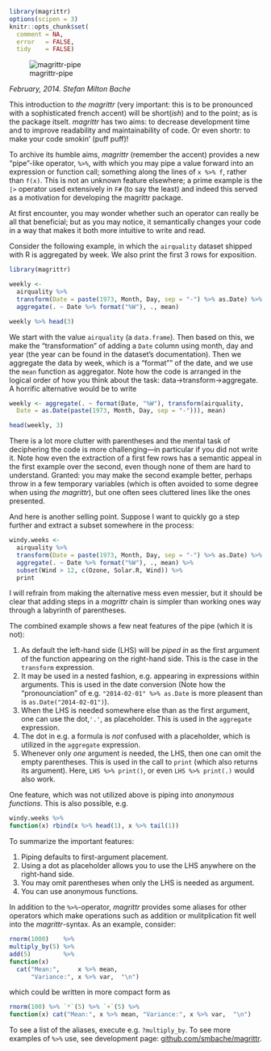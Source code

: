 <!--
%\VignetteEngine{knitr}
%\VignetteIndexEntry{Introducing magrittr}
-->

```r
library(magrittr)
options(scipen = 3)
knitr::opts_chunk$set(
  comment = NA,
  error   = FALSE,
  tidy    = FALSE)
```

![magrittr-pipe](magrittr.jpg)

*February, 2014. Stefan Milton Bache* 

This introduction to *the magrittr* (very important: this is to be pronounced
with a sophisticated french accent) will be short(*ish*) and to the point; 
as is the package itselt. *magrittr* has two aims: to decrease development time and
to improve readability and maintainability of code. Or even shortr: to make
your code smokin' (puff puff)!

To archive its humble aims, *magrittr* (remember the accent) provides a new 
"pipe"-like operator, `%>%`, with which you may pipe a value forward into an 
expression or function call; something along the lines of ` x %>% f `, rather
than ` f(x)`. This is not an unknown feature
elsewhere; a prime example is the `|>` operator used extensively in `F#`
(to say the least) and indeed this served as a motivation for developing 
the magrittr package.

At first encounter, you may wonder whether such an operator can really 
be all that beneficial; but as you may notice, it semantically changes your 
code in a way that makes it both more intuitive to write and read.

Consider the following example, in which the `airquality` dataset shipped with
R is aggregated by week. We also print the first 3 rows for exposition.
```r
library(magrittr)

weekly <-
  airquality %>% 
  transform(Date = paste(1973, Month, Day, sep = "-") %>% as.Date) %>% 
  aggregate(. ~ Date %>% format("%W"), ., mean)

weekly %>% head(3)
```
We start with the value `airquality` (a `data.frame`). Then based on this, we 
make the "transformation" of adding a `Date` column using month, day and 
year (the year can be found in the dataset's documentation). Then we 
aggregate the data by week, which is a "format"" of the date, and
we use the `mean` function as aggregator. Note how the code is arranged in the logical
order of how you think about the task: data->transform->aggregate.
A horrific alternative would be to write
```r
weekly <- aggregate(. ~ format(Date, "%W"), transform(airquality, 
  Date = as.Date(paste(1973, Month, Day, sep = "-"))), mean)

head(weekly, 3)
```
There is a lot more clutter with parentheses and the mental task of deciphering
the code is more challenging---in particular if you did not write it.
Note how even the extraction of a first few rows has a semantic appeal in the
first example over the second, even though none of them are hard to understand.
Granted: you may make the second example better, perhaps throw in a few temporary
variables (which is often avoided to some degree when using *the magrittr*),
but one often sees cluttered lines like the ones presented. 

And here is another selling point. Suppose I want to quickly go a step further and 
extract a subset somewhere in the process:
```r
windy.weeks <-
  airquality %>% 
  transform(Date = paste(1973, Month, Day, sep = "-") %>% as.Date) %>% 
  aggregate(. ~ Date %>% format("%W"), ., mean) %>%
  subset(Wind > 12, c(Ozone, Solar.R, Wind)) %>% 
  print

```
I will refrain from making the alternative mess even messier, but it should be 
clear that adding steps in a *magrittr* chain is simpler than working ones
way through a labyrinth of parentheses.

The combined example shows a few neat features of the pipe (which it is not):

1. As default the left-hand side (LHS) will be *piped in* as the first argument of 
the function appearing on the right-hand side. This is the case in the `transform`
expression.
2. It may be used in a nested fashion, e.g. appearing in expressions within 
arguments. This is used in the date conversion (Note how the "pronounciation"
of e.g. `"2014-02-01" %>% as.Date` is more pleasent than is `as.Date("2014-02-01")`).
3. When the LHS is needed somewhere else than as the first argument, one can use
the dot,`'.'`, as placeholder. This is used in the `aggregate` expression.
4. The dot in e.g. a formula is *not* confused with a placeholder, which is
utilized in the `aggregate` expression.
5. Whenever only *one* argument is needed, the LHS, then one can omit the
empty parentheses. This is used in the call to `print` (which also returns its
argument). Here, `LHS %>% print()`, or even `LHS %>% print(.)` would also work.

One feature, which was not utilized above is piping into *anonymous functions*.
This is also possible, e.g.
```r
windy.weeks %>%
function(x) rbind(x %>% head(1), x %>% tail(1))
```

To summarize the important features:

1. Piping defaults to first-argument placement.
2. Using a dot as placeholder allows you to use the LHS anywhere on the 
  right-hand side.
3. You may omit parentheses when only the LHS is needed as argument.
4. You can use anonymous functions.

In addition to the `%>%`-operator, *magrittr* provides some aliases for other
operators which make operations such as addition or mulitplication fit well 
into the *magrittr*-syntax. As an example, consider:
```r
rnorm(1000)    %>%
multiply_by(5) %>%
add(5)         %>%
function(x) 
  cat("Mean:",     x %>% mean, 
      "Variance:", x %>% var,  "\n")

```
which could be written in more compact form as
```r
rnorm(100) %>% `*`(5) %>% `+`(5) %>% 
function(x) cat("Mean:", x %>% mean, "Variance:", x %>% var,  "\n")
```
To see a list of the aliases, execute e.g. `?multiply_by`. To see more
examples of `%>%` use, see development page: 
[github.com/smbache/magrittr](http://github.com/smbache/magrittr).